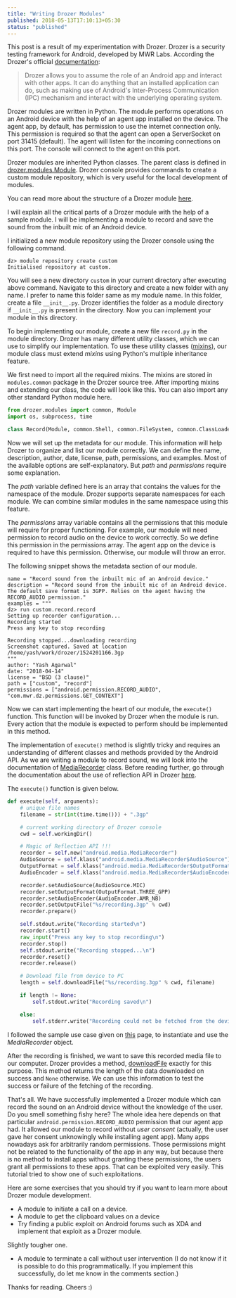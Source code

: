 ```yaml
---
title: "Writing Drozer Modules"
published: 2018-05-13T17:10:13+05:30
status: "published"
---
```


This post is a result of my experimentation with Drozer. Drozer is a security
testing framework for Android, developed by MWR Labs. According the Drozer's
official
[documentation](https://labs.f-secure.com/assets/BlogFiles/mwri-drozer-user-guide-2015-03-23.pdf):

> Drozer allows you to assume the role of an Android app and interact with other
> apps. It can do anything that an installed application can do, such as making
> use of Android's Inter-Process Communication (IPC) mechanism and interact with
> the underlying operating system.

Drozer modules are written in Python. The module performs operations on an
Android device with the help of an agent app installed on the device. The agent
app, by default, has permission to use the internet connection only. This
permission is required so that the agent can open a ServerSocket on port 31415
(default). The agent will listen for the incoming connections on this port. The
console will connect to the agent on this port.

Drozer modules are inherited Python classes. The parent class is defined in
[drozer.modules.Module](https://github.com/FSecureLABS/drozer/blob/develop/src/drozer/modules/base.py).
Drozer console provides commands to create a custom module repository, which is
very useful for the local development of modules.

You can read more about the structure of a Drozer module
[here](https://github.com/FSecureLABS/drozer/wiki/Writing-a-Module).

I will explain all the critical parts of a Drozer module with the help of a
sample module. I will be implementing a module to record and save the sound from
the inbuilt mic of an Android device.

I initialized a new module repository using the Drozer console using the
following command.

```text
dz> module repository create custom
Initialised repository at custom.
```

You will see a new directory `custom` in your current directory after executing
above command. Navigate to this directory and create a new folder with any name.
I prefer to name this folder same as my module name. In this folder, create a
file `__init__.py`. Drozer identifies the folder as a module directory if
`__init__.py` is present in the directory. Now you can implement your module in
this directory.

To begin implementing our module, create a new file `record.py` in the module
directory. Drozer has many different utility classes, which we can use to
simplify our implementation. To use these utility classes
([mixins](https://github.com/FSecureLABS/drozer/wiki/Using-mixins)), our module
class must extend _mixins_ using Python's multiple inheritance feature.

We first need to import all the required mixins. The mixins are stored in
`modules.common` package in the Drozer source tree. After importing mixins and
extending our class, the code will look like this. You can also import any other
standard Python module here.

```python
from drozer.modules import common, Module
import os, subprocess, time

class Record(Module, common.Shell, common.FileSystem, common.ClassLoader):
```

Now we will set up the metadata for our module. This information will help
Drozer to organize and list our module correctly. We can define the name,
description, author, date, license, path, permissions, and examples. Most of the
available options are self-explanatory. But _path_ and _permissions_ require
some explanation.

The _path_ variable defined here is an array that contains the values for the
namespace of the module. Drozer supports separate namespaces for each module. We
can combine similar modules in the same namespace using this feature.

The _permissions_ array variable contains all the permissions that this module
will require for proper functioning. For example, our module will need
permission to record audio on the device to work correctly. So we define this
permission in the permissions array. The agent app on the device is required to
have this permission. Otherwise, our module will throw an error.

The following snippet shows the metadata section of our module.

```text
name = "Record sound from the inbuilt mic of an Android device."
description = "Record sound from the inbuilt mic of an Android device. The default save format is 3GPP. Relies on the agent having the RECORD_AUDIO permission."
examples = """
dz> run custom.record.record
Setting up recorder configuration...
Recording started
Press any key to stop recording

Recording stopped...downloading recording
Screenshot captured. Saved at location /home/yash/work/drozer/1524201166.3gp
"""
author: "Yash Agarwal"
date: "2018-04-14"
license = "BSD (3 clause)"
path = ["custom", "record"]
permissions = ["android.permission.RECORD_AUDIO", "com.mwr.dz.permissions.GET_CONTEXT"]
```

Now we can start implementing the heart of our module, the `execute()` function.
This function will be invoked by Drozer when the module is run. Every action
that the module is expected to perform should be implemented in this method.

The implementation of `execute()` method is slightly tricky and requires an
understanding of different classes and methods provided by the Android API. As
we are writing a module to record sound, we will look into the documentation of
[MediaRecorder](https://developer.android.com/guide/topics/media/mediarecorder.html)
class. Before reading further, go through the documentation about the use of
reflection API in Drozer
[here](https://github.com/FSecureLABS/drozer/wiki/Using-Reflection).

The `execute()` function is given below.

```python
def execute(self, arguments):
    # unique file names
    filename = str(int(time.time())) + ".3gp"

    # current working directory of Drozer console
    cwd = self.workingDir()

    # Magic of Reflection API !!!
    recorder = self.new("android.media.MediaRecorder")
    AudioSource = self.klass("android.media.MediaRecorder$AudioSource")
    OutputFormat = self.klass("android.media.MediaRecorder$OutputFormat")
    AudioEncoder = self.klass("android.media.MediaRecorder$AudioEncoder")

    recorder.setAudioSource(AudioSource.MIC)
    recorder.setOutputFormat(OutputFormat.THREE_GPP)
    recorder.setAudioEncoder(AudioEncoder.AMR_NB)
    recorder.setOutputFile("%s/recording.3gp" % cwd)
    recorder.prepare()

    self.stdout.write("Recording started\n")
    recorder.start()
    raw_input("Press any key to stop recording\n")
    recorder.stop()
    self.stdout.write("Recording stopped...\n")
    recorder.reset()
    recorder.release()

    # Download file from device to PC
    length = self.downloadFile("%s/recording.3gp" % cwd, filename)

    if length != None:
        self.stdout.write("Recording saved\n")

    else:
        self.stderr.write("Recording could not be fetched from the device.\n")
```

I followed the sample use case given on
[this](https://developer.android.com/reference/android/media/MediaRecorder.html)
page, to instantiate and use the _MediaRecorder_ object.

After the recording is finished, we want to save this recorded media file to our
computer. Drozer provides a method,
[downloadFile](https://github.com/FSecureLABS/drozer/blob/c92d74024c653b6dc7de3378a24e51d276ae2c62/src/drozer/modules/common/file_system.py)
exactly for this purpose. This method returns the length of the data downloaded
on success and `None` otherwise. We can use this information to test the success
or failure of the fetching of the recording.

That's all. We have successfully implemented a Drozer module which can record
the sound on an Android device without the knowledge of the user. Do you smell
something fishy here? The whole idea here depends on that particular
`android.permission.RECORD_AUDIO` permission that our agent app had. It allowed
our module to record without _user consent_ (actually, the user gave her consent
unknowingly while installing agent app). Many apps nowadays ask for arbitrarily
random permissions. Those permissions might not be related to the functionality
of the app in any way, but because there is no method to install apps without
granting these permissions, the users grant all permissions to these apps. That
can be exploited very easily. This tutorial tried to show one of such
exploitations.

Here are some exercises that you should try if you want to learn more about
Drozer module development.

- A module to initiate a call on a device.
- A module to get the clipboard values on a device
- Try finding a public exploit on Android forums such as XDA and implement that
  exploit as a Drozer module.

Slightly tougher one.

- A module to terminate a call without user intervention (I do not know if it is
  possible to do this programmatically. If you implement this successfully, do
  let me know in the comments section.)

Thanks for reading. Cheers :)
